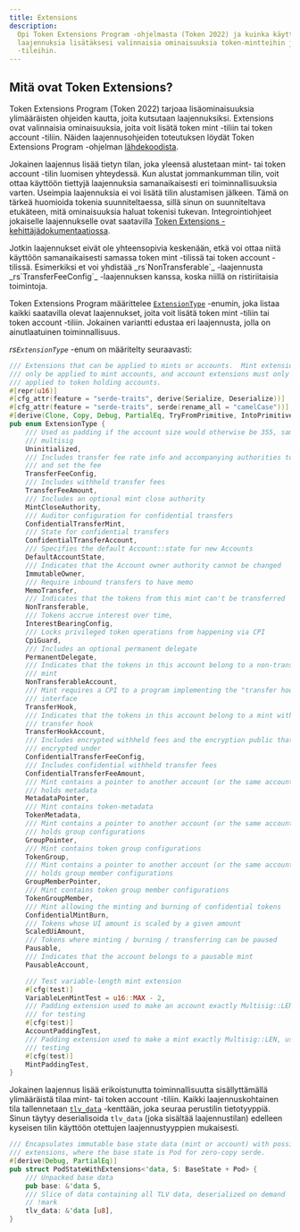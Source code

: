 ```yaml
---
title: Extensions
description:
  Opi Token Extensions Program -ohjelmasta (Token 2022) ja kuinka käyttää sen
  laajennuksia lisätäksesi valinnaisia ominaisuuksia token-mintteihin ja
  -tileihin.
---
```


## Mitä ovat Token Extensions?

Token Extensions Program (Token 2022) tarjoaa lisäominaisuuksia ylimääräisten
ohjeiden kautta, joita kutsutaan laajennuksiksi. Extensions ovat valinnaisia
ominaisuuksia, joita voit lisätä token mint -tiliin tai token account -tiliin.
Näiden laajennusohjeiden toteutuksen löydät Token Extensions Program -ohjelman
[lähdekoodista](https://github.com/solana-program/token-2022/tree/main/program/src/extension).

Jokainen laajennus lisää tietyn tilan, joka yleensä alustetaan mint- tai token
account -tilin luomisen yhteydessä. Kun alustat jommankumman tilin, voit ottaa
käyttöön tiettyjä laajennuksia samanaikaisesti eri toiminnallisuuksia varten.
Useimpia laajennuksia ei voi lisätä tilin alustamisen jälkeen. Tämä on tärkeä
huomioida tokenia suunniteltaessa, sillä sinun on suunniteltava etukäteen, mitä
ominaisuuksia haluat tokenisi tukevan. Integrointiohjeet jokaiselle
laajennukselle ovat saatavilla
[Token Extensions -kehittäjädokumentaatiossa](/developers/guides/token-extensions/getting-started).

<Callout type="info">
  Jotkin laajennukset eivät ole yhteensopivia keskenään, etkä voi ottaa niitä
  käyttöön samanaikaisesti samassa token mint -tilissä tai token account
  -tilissä. Esimerkiksi et voi yhdistää _rs`NonTransferable`_ -laajennusta
  _rs`TransferFeeConfig`_ -laajennuksen kanssa, koska niillä on ristiriitaisia
  toimintoja.
</Callout>

Token Extensions Program määrittelee
[`ExtensionType`](https://github.com/solana-program/token-2022/blob/efd0c957fefbd79882d77df5fb2dac88c001249c/program/src/extension/mod.rs#L1059)
-enumin, joka listaa kaikki saatavilla olevat laajennukset, joita voit lisätä
token mint -tiliin tai token account -tiliin. Jokainen variantti edustaa eri
laajennusta, jolla on ainutlaatuinen toiminnallisuus.

_rs`ExtensionType`_ -enum on määritelty seuraavasti:

```rust title="Token Extensions"
/// Extensions that can be applied to mints or accounts.  Mint extensions must
/// only be applied to mint accounts, and account extensions must only be
/// applied to token holding accounts.
#[repr(u16)]
#[cfg_attr(feature = "serde-traits", derive(Serialize, Deserialize))]
#[cfg_attr(feature = "serde-traits", serde(rename_all = "camelCase"))]
#[derive(Clone, Copy, Debug, PartialEq, TryFromPrimitive, IntoPrimitive)]
pub enum ExtensionType {
    /// Used as padding if the account size would otherwise be 355, same as a
    /// multisig
    Uninitialized,
    /// Includes transfer fee rate info and accompanying authorities to withdraw
    /// and set the fee
    TransferFeeConfig,
    /// Includes withheld transfer fees
    TransferFeeAmount,
    /// Includes an optional mint close authority
    MintCloseAuthority,
    /// Auditor configuration for confidential transfers
    ConfidentialTransferMint,
    /// State for confidential transfers
    ConfidentialTransferAccount,
    /// Specifies the default Account::state for new Accounts
    DefaultAccountState,
    /// Indicates that the Account owner authority cannot be changed
    ImmutableOwner,
    /// Require inbound transfers to have memo
    MemoTransfer,
    /// Indicates that the tokens from this mint can't be transferred
    NonTransferable,
    /// Tokens accrue interest over time,
    InterestBearingConfig,
    /// Locks privileged token operations from happening via CPI
    CpiGuard,
    /// Includes an optional permanent delegate
    PermanentDelegate,
    /// Indicates that the tokens in this account belong to a non-transferable
    /// mint
    NonTransferableAccount,
    /// Mint requires a CPI to a program implementing the "transfer hook"
    /// interface
    TransferHook,
    /// Indicates that the tokens in this account belong to a mint with a
    /// transfer hook
    TransferHookAccount,
    /// Includes encrypted withheld fees and the encryption public that they are
    /// encrypted under
    ConfidentialTransferFeeConfig,
    /// Includes confidential withheld transfer fees
    ConfidentialTransferFeeAmount,
    /// Mint contains a pointer to another account (or the same account) that
    /// holds metadata
    MetadataPointer,
    /// Mint contains token-metadata
    TokenMetadata,
    /// Mint contains a pointer to another account (or the same account) that
    /// holds group configurations
    GroupPointer,
    /// Mint contains token group configurations
    TokenGroup,
    /// Mint contains a pointer to another account (or the same account) that
    /// holds group member configurations
    GroupMemberPointer,
    /// Mint contains token group member configurations
    TokenGroupMember,
    /// Mint allowing the minting and burning of confidential tokens
    ConfidentialMintBurn,
    /// Tokens whose UI amount is scaled by a given amount
    ScaledUiAmount,
    /// Tokens where minting / burning / transferring can be paused
    Pausable,
    /// Indicates that the account belongs to a pausable mint
    PausableAccount,

    /// Test variable-length mint extension
    #[cfg(test)]
    VariableLenMintTest = u16::MAX - 2,
    /// Padding extension used to make an account exactly Multisig::LEN, used
    /// for testing
    #[cfg(test)]
    AccountPaddingTest,
    /// Padding extension used to make a mint exactly Multisig::LEN, used for
    /// testing
    #[cfg(test)]
    MintPaddingTest,
}
```

Jokainen laajennus lisää erikoistunutta toiminnallisuutta sisällyttämällä
ylimääräistä tilaa mint- tai token account -tiliin. Kaikki laajennuskohtainen
tila tallennetaan
[`tlv_data`](https://github.com/solana-program/token-2022/blob/efd0c957fefbd79882d77df5fb2dac88c001249c/program/src/extension/mod.rs#L546)
-kenttään, joka seuraa perustilin tietotyyppiä. Sinun täytyy deserialisoida
`tlv_data` (joka sisältää laajennustilan) edelleen kyseisen tilin käyttöön
otettujen laajennustyyppien mukaisesti.

```rust title="Token Extensions"
/// Encapsulates immutable base state data (mint or account) with possible
/// extensions, where the base state is Pod for zero-copy serde.
#[derive(Debug, PartialEq)]
pub struct PodStateWithExtensions<'data, S: BaseState + Pod> {
    /// Unpacked base data
    pub base: &'data S,
    /// Slice of data containing all TLV data, deserialized on demand
    // !mark
    tlv_data: &'data [u8],
}
```
